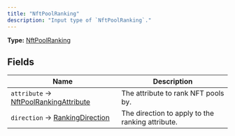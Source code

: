 ```yaml
---
title: "NftPoolRanking"
description: "Input type of `NftPoolRanking`."
---
```


**Type:** [NftPoolRanking](/api-reference/types/nftpoolranking)

## Fields

| Name | Description |
|------|-------------|
| `attribute` → [NftPoolRankingAttribute](/api-reference/types/nftpoolrankingattribute) | The attribute to rank NFT pools by. |
| `direction` → [RankingDirection](/api-reference/types/rankingdirection) | The direction to apply to the ranking attribute. |

